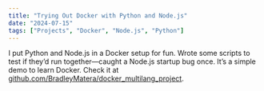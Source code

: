 ```yaml
---
title: "Trying Out Docker with Python and Node.js"
date: "2024-07-15"
tags: ["Projects", "Docker", "Node.js", "Python"]
---
```


I put Python and Node.js in a Docker setup for fun. Wrote some scripts to test if they’d run together—caught a Node.js startup bug once. It’s a simple demo to learn Docker. Check it at [github.com/BradleyMatera/docker_multilang_project](https://github.com/BradleyMatera/docker_multilang_project).